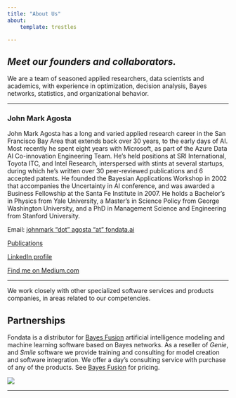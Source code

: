 ```yaml
---
title: "About Us"
about:
    template: trestles

---
```


## *Meet our founders and collaborators.*   

We are a team of seasoned applied researchers, data scientists and academics, with experience in optimization, decision analysis, Bayes networks, statistics, and organizational behavior. 

----

### John Mark Agosta

John Mark Agosta has a long and varied applied research career in the San Francisco Bay Area that extends back over 30 years, to the early days of AI. Most recently he spent eight years with Microsoft, as part of the Azure Data AI Co-innovation Engineering Team. He's held positions at SRI International, Toyota ITC, and Intel Research, interspersed with stints at several startups, during which he's written over 30 peer-reviewed publications and 6 accepted patents.  He founded the Bayesian Applications Workshop in 2002 that accompanies the Uncertainty in AI conference, and was awarded a Business Fellowship at the Santa Fe Institute in 2007. He holds a Bachelor's in Physics from Yale University, a Master's in Science Policy from George Washington University, and a PhD in Management Science and Engineering from Stanford University. 

Email: [johnmark "dot" agosta "at" fondata.ai](<johnmark.agosta@fondata.ai>)

[Publications](http://johnmarkagosta.com/jma_publications.html)

[LinkedIn profile](https://www.linkedin.com/in/john-mark-agosta/)

[Find me on Medium.com ](https://medium.com/@johnmark54)

----


We work closely with other specialized software services and products companies, in areas related to our competencies.

<!--
[Win-Vector Labs](https://www.win-vector.com/) is a San Francisco based company specializing in data science. See their textbook [Practical Data Science with R](http://www.practicaldatascience.com/).
-->
## Partnerships

Fondata is a distributor for [Bayes Fusion](https://bayesfusion.com/) artificial intelligence modeling and machine learning software based on Bayes networks. As a reseller of _Genie_, and _Smile_ software we provide training and consulting for model creation and software integration. We offer a day's consulting service with purchase of any of the products. See [Bayes Fusion](https://bayesfusion.com/) for pricing.  

![](bayesfusion_logo.png)

----
